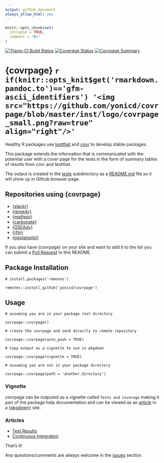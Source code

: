 ```yaml
---
output: github_document
always_allow_html: yes
---
```


<!-- README.md is generated from README.Rmd. Please edit that file -->

```r
knitr::opts_chunk$set(
  collapse = TRUE,
  comment = "#>"
)
```

[![Travis-CI Build Status](https://travis-ci.org/yonicd/covrpage.svg?branch=master)](https://travis-ci.org/yonicd/covrpage)
[![Coverage Status](https://img.shields.io/codecov/c/github/yonicd/covrpage/master.svg)](https://codecov.io/github/yonicd/covrpage?branch=master)
[![Covrpage Summary](https://img.shields.io/badge/covrpage-Last_Build_2018_11_06-yellowgreen.svg)](http://tinyurl.com/y7qge5ta)


# {covrpage} `r if(knitr::opts_knit$get('rmarkdown.pandoc.to')=='gfm-ascii_identifiers') '<img src="https://github.com/yonicd/covrpage/blob/master/inst/logo/covrpage_small.png?raw=true" align="right"/>'`

Healthy R packages use [testthat](https://github.com/r-lib/testthat) and [covr](https://github.com/r-lib/covr) to develop stable packages. 

This package extends the information that is communicated with the potential user with a cover page for the tests in the form of summary tables of results from covr and testthat. 

The output is created in the [tests](tests) subdirectory as a [README.md](tests/README.md) file so it will show up in Github browser page. 

## Repositories using {covrpage}

  - [{slackr}](https://github.com/hrbrmstr/slackr/tree/master/tests)
  - [{remedy}](https://github.com/thinkr-open/remedy/tree/master/tests)
  - [{mathpix}](https://github.com/jonocarroll/mathpix/tree/master/tests)
  - [{carbonate}](https://github.com/yonicd/carbonate/tree/master/tests)
  - [{GSEAdv}](https://github.com/llrs/GSEAdv/tree/master/tests)
  - [{rfm}](https://github.com/rsquaredacademy/rfm/tree/master/tests)
  - [{ggstatsplot}](https://github.com/IndrajeetPatil/ggstatsplot/tree/master/tests)

If you also have {covrpage} on your site and want to add it to the list you can submit a [Pull Request](https://github.com/yonicd/covrpage/pulls?utf8=%E2%9C%93&q=is%3Apr) to this README.

## Package Installation

```
# install.packages('remotes')

remotes::install_github('yonicd/covrpage')
```

## Usage

```
# assuming you are in your package root directory

covrpage::covrpage()

# create the covrpage and send directly to remote repository

covrpage::covrpage(auto_push = TRUE)

# Copy output as a vignette to use in pkgdown

covrpage::covrpage(vignette = TRUE)

# assuming you are not in your package directory

covrpage::covrpage(path = 'another_directory')

```

### Vignette

covrpage can be outputed as a vignette called `Tests and Coverage` making it part of the package help documentation and can be viewed as an [article](https://yonicd.github.io/covrpage/articles/tests_and_coverage.html) in a [{pkgdown}](https://github.com/r-lib/pkgdown) site.

### Articles

  - [Test Results](https://yonicd.github.io/covrpage/articles/Test_Results.html)
  - [Continuous Integration](https://yonicd.github.io/covrpage/articles/Continuous_Integration.html)


That's it!

Any questions/comments are always welcome in the [issues](https://github.com/yonicd/covrpage/issues) section.
